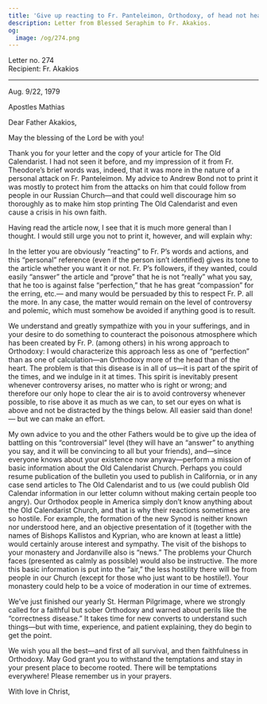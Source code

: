 ```yaml
---
title: 'Give up reacting to Fr. Panteleimon, Orthodoxy, of head not heart'
description: Letter from Blessed Seraphim to Fr. Akakios.
og:
  image: /og/274.png
---
```


<div style={{textAlign:'right', fontFamily:'monospace'}}>Letter no. 274</div>
<div style={{textAlign:'left', fontFamily:'monospace'}}>Recipient: Fr. Akakios</div>

---

Aug. 9/22, 1979

Apostles Mathias

Dear Father Akakios,

May the blessing of the Lord be with you!

Thank you for your letter and the copy of your article for The Old Calendarist. I had not seen it before, and my impression of it from Fr. Theodore’s brief words was, indeed, that it was more in the nature of a personal attack on Fr. Panteleimon. My advice to Andrew Bond not to print it was mostly to protect him from the attacks on him that could follow from people in our Russian Church—and that could well discourage him so thoroughly as to make him stop printing The Old Calendarist and even cause a crisis in his own faith.

Having read the article now, I see that it is much more general than I thought. I would still urge you not to print it, however, and will explain why:

In the letter you are obviously “reacting” to Fr. P’s words and actions, and this “personal” reference (even if the person isn’t identified) gives its tone to the article whether you want it or not. Fr. P’s followers, if they wanted, could easily “answer” the article and “prove” that he is not “really” what you say, that he too is against false “perfection,” that he has great “compassion” for the erring, etc.— and many would be persuaded by this to respect Fr. P. all the more. In any case, the matter would remain on the level of controversy and polemic, which must somehow be avoided if anything good is to result.

We understand and greatly sympathize with you in your sufferings, and in your desire to do something to counteract the poisonous atmosphere which has been created by Fr. P. (among others) in his wrong approach to Orthodoxy: I would characterize this approach less as one of “perfection” than as one of calculation—an Orthodoxy more of the head than of the heart. The problem is that this disease is in all of us—it is part of the spirit of the times, and we indulge in it at times. This spirit is inevitably present whenever controversy arises, no matter who is right or wrong; and therefore our only hope to clear the air is to avoid controversy whenever possible, to rise above it as much as we can, to set our eyes on what is above and not be distracted by the things below. All easier said than done!— but we can make an effort.

My own advice to you and the other Fathers would be to give up the idea of battling on this “controversial” level (they will have an “answer” to anything you say, and it will be convincing to all but your friends), and—since everyone knows about your existence now anyway—perform a mission of basic information about the Old Calendarist Church. Perhaps you could resume publication of the bulletin you used to publish in California, or in any case send articles to The Old Calendarist and to us (we could publish Old Calendar information in our letter column without making certain people too angry). Our Orthodox people in America simply don’t know anything about the Old Calendarist Church, and that is why their reactions sometimes are so hostile. For example, the formation of the new Synod is neither known nor understood here, and an objective presentation of it (together with the names of Bishops Kallistos and Kyprian, who are known at least a little) would certainly arouse interest and sympathy. The visit of the bishops to your monastery and Jordanville also is “news.” The problems your Church faces (presented as calmly as possible) would also be instructive. The more this basic information is put into the “air,” the less hostility there will be from people in our Church (except for those who just want to be hostile!). Your monastery could help to be a voice of moderation in our time of extremes.

We’ve just finished our yearly St. Herman Pilgrimage, where we strongly called for a faithful but sober Orthodoxy and warned about perils like the “correctness disease.” It takes time for new converts to understand such things—but with time, experience, and patient explaining, they do begin to get the point.

We wish you all the best—and first of all survival, and then faithfulness in Orthodoxy. May God grant you to withstand the temptations and stay in your present place to become rooted. There will be temptations everywhere! Please remember us in your prayers.

With love in Christ,